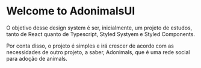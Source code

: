 
<Meta title="AdonimalsUI" />

# Welcome to AdonimalsUI

O objetivo desse design system é ser, inicialmente, um projeto de estudos, tanto de React quanto de Typescript, Styled Systyem e Styled Components.

Por conta disso, o projeto é simples e irá crescer de acordo com as necessidades de outro projeto, a saber, Adonimals, que é uma rede social para adoção de animals.
